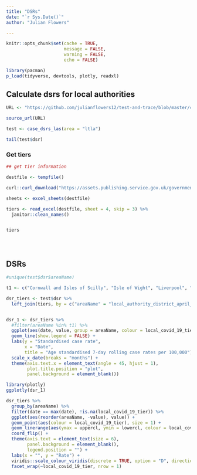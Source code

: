 ```yaml
---
title: "DSRs"
date: "`r Sys.Date()`"
author: "Julian Flowers"

---
```


```r

knitr::opts_chunk$set(cache = TRUE,
                      message = FALSE, 
                      warning = FALSE,
                      echo = FALSE)

library(pacman)
p_load(tidyverse, devtools, plotly, readxl)

```

## Calculate dsrs for local authorities

```r

URL <- "https://github.com/julianflowers12/test-and-trace/blob/master/create_case_dsr.R?raw=TRUE"

source_url(URL)

test <- case_dsrs_las(area = "ltla")

tail(test$dsr)

```

### Get tiers

```r

## get tier information

destfile <- tempfile()

curl::curl_download("https://assets.publishing.service.gov.uk/government/uploads/system/uploads/attachment_data/file/938970/2020-11-26_COVID-19_Press_Conference_Data.xlsx", destfile = destfile)

sheets <- excel_sheets(destfile)

tiers <- read_excel(destfile, sheet = 4, skip = 3) %>%
  janitor::clean_names()


tiers





```

## DSRs

```r

#unique(test$dsr$areaName)

t1 <- c("Cornwall and Isles of Scilly", "Isle of Wight", "Liverpool", "Swale", "Kingston upon Hull, City of", "Manchester", "South Cambridgeshire")

dsr_tiers <- test$dsr %>%
  left_join(tiers, by = c("areaName" = "local_authority_district_april_2019_name")) 


dsr_1 <- dsr_tiers %>%
  #filter(areaName %in% t1) %>%
  ggplot(aes(date, value, group = areaName, colour = local_covid_19_tier)) +
  geom_line(show.legend = FALSE) +
  labs(y = "Standardised case rate", 
       x = "Date", 
       title = "Age standardised 7-day rolling case rates per 100,000") +
  scale_x_date(breaks = "months") +
  theme(axis.text.x = element_text(angle = 45, hjust = 1), 
        plot.title.position = "plot", 
        panel.background = element_blank()) 

library(plotly)
ggplotly(dsr_1)
```

```r

dsr_tiers %>%
  group_by(areaName) %>%
  filter(date == max(date), !is.na(local_covid_19_tier)) %>%
  ggplot(aes(reorder(areaName, -value), value)) +
  geom_point(aes(colour = local_covid_19_tier), size = 1) +
  geom_linerange(aes(ymax = uppercl, ymin = lowercl, colour = local_covid_19_tier)) +
  coord_flip() +
  theme(axis.text = element_text(size = 6), 
        panel.background = element_blank(), 
        legend.position = "") +
  labs(x = "", y = "Rate") +
  viridis::scale_colour_viridis(discrete = TRUE, option = "D", direction = -1, name = "") +
  facet_wrap(~local_covid_19_tier, nrow = 1)





```

### 
